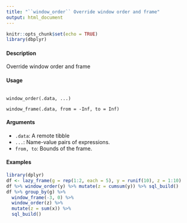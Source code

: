 ```yaml
---
title: "``window_order`` Override window order and frame"
output: html_document
---
```


```r
knitr::opts_chunk$set(echo = TRUE)
library(dbplyr)
```


#### Description 

Override window order and frame

#### Usage
<pre><code>
window_order(.data, ...)

window_frame(.data, from = -Inf, to = Inf)
</code></pre>

#### Arguments 
* ``.data``: A remote tibble 
* ``...``: Name-value pairs of expressions. 
* ``from, to``: Bounds of the frame.

#### Examples
```r
library(dplyr) 
df <- lazy_frame(g = rep(1:2, each = 5), y = runif(10), z = 1:10)
df %>% window_order(y) %>% mutate(z = cumsum(y)) %>% sql_build()
df %>% group_by(g) %>% 
  window_frame(-3, 0) %>% 
  window_order(z) %>% 
  mutate(z = sum(x)) %>% 
  sql_build()
```
